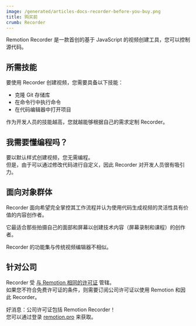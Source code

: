 ```yaml
---
image: /generated/articles-docs-recorder-before-you-buy.png
title: 购买前
crumb: Recorder
---
```


Remotion Recorder 是一款首创的基于 JavaScript 的视频创建工具，您可以控制源代码。

## 所需技能

要使用 Recorder 创建视频，您需要具备以下技能：

- 克隆 Git 存储库
- 在命令行中执行命令
- 在代码编辑器中打开项目

作为开发人员的技能越高，您就越能够根据自己的需求定制 Recorder。

## 我需要懂编程吗？

要以默认样式创建视频，您无需编程。  
但是，由于可以通过修改代码进行自定义，因此 Recorder 对开发人员很有吸引力。

## 面向对象群体

Recorder 面向希望完全掌控其工作流程并认为使用代码生成视频的灵活性具有价值的内容创作者。

它最适合那些拍摄自己的面部和屏幕以创建技术内容（屏幕录制和课程）的创作者。

Recorder 的功能集与传统视频编辑器不相似。

## 针对公司

Recorder 受 [与 Remotion 相同的许可证](/docs/license) 管辖。  
如果您不符合免费许可证的条件，则需要订阅公司许可证以使用 Remotion 和因此 Recorder。

好消息：公司许可证包括 Remotion Recorder！  
您可以通过登录 [remotion.pro](https://remotion.pro) 来获取。  

